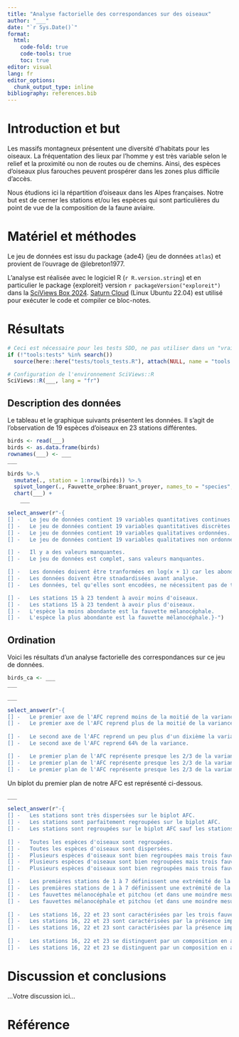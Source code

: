 ```yaml
---
title: "Analyse factorielle des correspondances sur des oiseaux"
author: "___"
date: "`r Sys.Date()`"
format:
  html:
    code-fold: true
    code-tools: true
    toc: true
editor: visual
lang: fr
editor_options: 
  chunk_output_type: inline
bibliography: references.bib
---
```


# Introduction et but

Les massifs montagneux présentent une diversité d'habitats pour les oiseaux. La fréquentation des lieux par l'homme y est très variable selon le relief et la proximité ou non de routes ou de chemins. Ainsi, des espèces d'oiseaux plus farouches peuvent prospérer dans les zones plus difficile d'accès.

Nous étudions ici la répartition d'oiseaux dans les Alpes françaises. Notre but est de cerner les stations et/ou les espèces qui sont particulières du point de vue de la composition de la faune aviaire.

# Matériel et méthodes

Le jeu de données est issu du package {ade4} (jeu de données `atlas`) et provient de l'ouvrage de @lebreton1977.

L'analyse est réalisée avec le logiciel R (`r R.version.string`) et en particulier le package {exploreit} version `r packageVersion("exploreit")` dans la [SciViews Box 2024](https://www.sciviews.org/software/svbox/). [Saturn Cloud](https://saturncloud.io/) (Linux Ubuntu 22.04) est utilisé pour exécuter le code et compiler ce bloc-notes.

# Résultats

```r
# Ceci est nécessaire pour les tests SDD, ne pas utiliser dans un "vrai" projet
if (!"tools:tests" %in% search())
  source(here::here("tests/tools_tests.R"), attach(NULL, name = "tools:tests"))

# Configuration de l'environnement SciViews::R
SciViews::R(___, lang = "fr")
```

## Description des données

Le tableau et le graphique suivants présentent les données. Il s'agit de l'observation de 19 espèces d'oiseaux en 23 stations différentes.

<!--% Importez le jeu de données `birds_atlas.csv` disponible dans le sous-dossier `data`. Ces données ont été extraites de la liste atlas du package {ade4}. Vous pouvez donc utiliser `?ade4::atlas` pour obtenir des informations sur ces données. Transformez en data.frame et ajoutez les numéros des stations de 1 à 23 comme noms de lignes. Ensuite décrivez vos données avec skimr::skim(). Notez bien que les abondances sont ramenées à un petit nombre de niveaux : 0 = absent, 1 = rare à 3 = très abondant. -->

<!--# Pour l'AFC, nous avons absolument besoin de noms pour les lignes autant que pour les colonnes du tableau. Cependant read() crée un objet data.table qui n'a pas de nom de lignes. Vous devez alors le convertir en data.frame, et vous ajoutez le numéro des 23 stations avec rownames(). -->

```r
birds <- read(___)
birds <- as.data.frame(birds)
rownames(___) <- ___
___
```

<!--% Visualisez ces données sur un graphique de type raster en utilisant geom_raster() (voir cours en ligne). -->

```r
birds %>.%
  smutate(., station = 1:nrow(birds)) %>.%
  spivot_longer(., Fauvette_orphee:Bruant_proyer, names_to = "species", values_to = "n") %>.%
  chart(___) +
    ___
```

<!--% Interprétez votre tableau et votre graphique ci-dessous. -->

```r
select_answer(r"-{
[] -   Le jeu de données contient 19 variables quantitatives continues.
[] -   Le jeu de données contient 19 variables quantitatives discrètes (dénombrements).
[] -   Le jeu de données contient 19 variables qualitatives ordonnées.
[] -   Le jeu de données contient 19 variables qualitatives non ordonnées.

[] -   Il y a des valeurs manquantes.
[] -   Le jeu de données est complet, sans valeurs manquantes.

[] -   Les données doivent être tranformées en log(x + 1) car les abondances sont très différentes d'une espèce à l'autre.
[] -   Les données doivent être stnadardisées avant analyse.
[] -   Les données, tel qu'elles sont encodées, ne nécessitent pas de transformation.

[] -   Les stations 15 à 23 tendent à avoir moins d'oiseaux.
[] -   Les stations 15 à 23 tendent à avoir plus d'oiseaux.
[] -   L'espèce la moins abondante est la fauvette mélanocéphale.
[] -   L'espèce la plus abondante est la fauvette mélanocéphale.}-")
```

## Ordination

Voici les résultats d'un analyse factorielle des correspondances sur ce jeu de données.

<!--% Réalisez une analyse factorielle des correspondances sur `birds`. Nommez cet objet `birds_ca`. Affichez également le résumé de cet objet. -->

```r
birds_ca <- ___
___
```

<!--% Réalisez le graphique des éboulis de votre AFC. -->

```r
___
```

<!--% Interprétez le résumé de l'AFC et le graphique des éboulis. -->

```r
select_answer(r"-{
[] -   Le premier axe de l'AFC reprend moins de la moitié de la variance.
[] -   Le premier axe de l'AFC reprend plus de la moitié de la variance.
  
[] -   Le second axe de l'AFC reprend un peu plus d'un dixième la variance.
[] -   Le second axe de l'AFC reprend 64% de la variance.

[] -   Le premier plan de l'AFC représente presque les 2/3 de la variance totale et cela est perfait pour notre analyse.
[] -   Le premier plan de l'AFC représente presque les 2/3 de la variance totale et nous nous en contenterons.
[] -   Le premier plan de l'AFC représente presque les 2/3 de la variance totale et cela est totalement insuffisant.}-")
```

Un biplot du premier plan de notre AFC est représenté ci-dessous.

<!--% Réalisez le graphique AFC des stations et des espèces sur les deux premiers axes. Utilisez la fonction de placement intelligent des labels avec `repel = TRUE` et définissez un ratio d'aspect du graphique de 0.6. -->

```r
___
```

<!--% Interprétez la disposition des stations, la disposition des espèces et les stations par rapport aux espèces. -->

```r
select_answer(r"-{
[] -   Les stations sont très dispersées sur le biplot AFC.
[] -   Les stations sont parfaitement regroupées sur le biplot AFC.
[] -   Les stations sont regroupées sur le biplot AFC sauf les stations 16, 22 et 23.
  
[] -   Toutes les espèces d'oiseaux sont regroupées.
[] -   Toutes les espèces d'oiseaux sont dispersées.
[] -   Plusieurs espèces d'oiseaux sont bien regroupées mais trois fauvettes se détachent nettement.
[] -   Plusieurs espèces d'oiseaux sont bien regroupées mais trois fauvettes se détachent nettement. De plus, la chouette chevechette se détache à l'autre extrémité.
[] -   Plusieurs espèces d'oiseaux sont bien regroupées mais trois fauvettes se détachent nettement, ainsi que trois bruants, deux chouettes et un hibou.

[] -   Les premières stations de 1 à 7 définissent une extrémité de la distribution et sont caractérisées par la présence de la chouette chevechette.
[] -   Les premières stations de 1 à 7 définissent une extrémité de la distribution et sont caractérisées par l'absence de la la chouette chevechette.
[] -   Les fauvettes mélanocéphale et pitchou (et dans une moindre mesure la fauvette passerinette) tirent les données à l'autre extrémité et sont abondantes dans les stations 16, 22 et 23.
[] -   Les fauvettes mélanocéphale et pitchou (et dans une moindre mesure la fauvette passerinette) tirent les données à l'autre extrémité par leur absence de la quasi-totalité des stations.
  
[] -   Les stations 16, 22 et 23 sont caractérisées par les trois fauvettes citées ci-dessus.
[] -   Les stations 16, 22 et 23 sont caractérisées par la présence importante, entre autres, des fauvettes orphee et passerinette et du hibou moyen duc.
[] -   Les stations 16, 22 et 23 sont caractérisées par la présence importante de la fauvette orphee et du hibou moyen duc.
  
[] -   Les stations 16, 22 et 23 se distinguent par un composition en avifaune plus pauvre que les autres.
[] -   Les stations 16, 22 et 23 se distinguent par un composition en avifaune plus riche que les autres.}-")
```

# Discussion et conclusions

<!--% Concluez ce carnet de notes en deux phrases. L'AFC vous parait-elle adéquate par rapport au but du travail ? -->

...Votre discussion ici...

# Référence

<!--% N'indiquez rien ici. La référence bibliographique se placera automatiquement ici.-->
